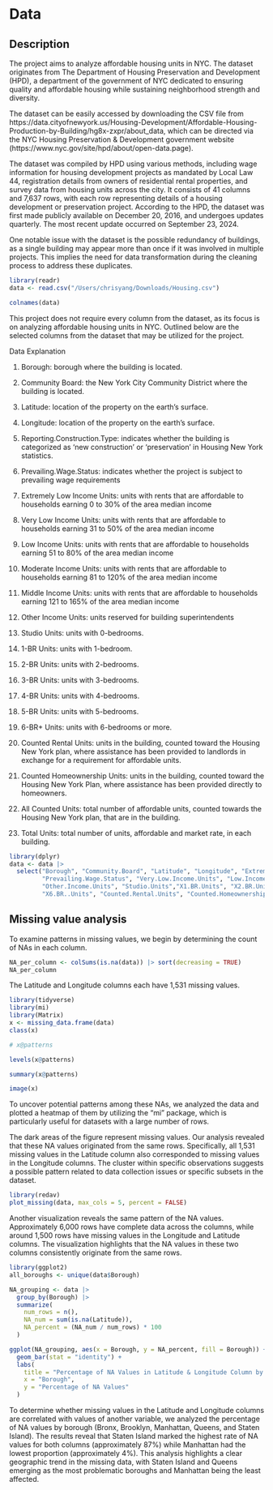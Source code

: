 # Data

## Description

The project aims to analyze affordable housing units in NYC. The dataset originates from The Department of Housing Preservation and Development (HPD), a department of the government of NYC dedicated to ensuring quality and affordable housing while sustaining neighborhood strength and diversity.

The dataset can be easily accessed by downloading the CSV file from https://data.cityofnewyork.us/Housing-Development/Affordable-Housing-Production-by-Building/hg8x-zxpr/about_data, which can be directed via the NYC Housing Preservation & Development government website (https://www.nyc.gov/site/hpd/about/open-data.page). 

The dataset was compiled by HPD using various methods, including wage information for housing development projects as mandated by Local Law 44, registration details from owners of residential rental properties, and survey data from housing units across the city. It consists of 41 columns and 7,637 rows, with each row representing details of a housing development or preservation project. According to the HPD, the dataset was first made publicly available on December 20, 2016, and undergoes updates quarterly. The most recent update occurred on September 23, 2024. 

One notable issue with the dataset is the possible redundancy of buildings, as a single building may appear more than once if it was involved in multiple projects. This implies the need for data transformation during the cleaning process to address these duplicates.

```r
library(readr)
data <- read.csv("/Users/chrisyang/Downloads/Housing.csv")
```

```r
colnames(data)
```

This project does not require every column from the dataset, as its focus is on analyzing affordable housing units in NYC. Outlined below are the selected columns from the dataset that may be utilized for the project.

Data Explanation 

1. Borough: borough where the building is located.

2. Community Board: the New York City Community District where the building is located.

3. Latitude: location of the property on the earth’s surface. 

4. Longitude: location of the property on the earth’s surface. 

5. Reporting.Construction.Type: indicates whether the building is categorized as ‘new construction’ or ‘preservation’ in Housing New York statistics.

6. Prevailing.Wage.Status: indicates whether the project is subject to prevailing wage requirements

7. Extremely Low Income Units: units with rents that are affordable to households earning 0 to 30% of the area median income 

8. Very Low Income Units: units with rents that are affordable to households earning 31 to 50% of the area median income

9. Low Income Units: units with rents that are affordable to households earning 51 to 80% of the area median income

10. Moderate Income Units: units with rents that are affordable to households earning 81 to 120% of the area median income

11. Middle Income Units: units with rents that are affordable to households earning 121 to 165% of the area median income

12. Other Income Units: units reserved for building superintendents

13. Studio Units: units with 0-bedrooms.

14. 1-BR Units: units with 1-bedroom.

15. 2-BR Units: units with 2-bedrooms.

16. 3-BR Units: units with 3-bedrooms.

17. 4-BR Units: units with 4-bedrooms.

18. 5-BR Units: units with 5-bedrooms.

19. 6-BR+ Units: units with 6-bedrooms or more.

20. Counted Rental Units: units in the building, counted toward the Housing New York plan, where assistance has been provided to landlords in exchange for a requirement for affordable units.

21. Counted Homeownership Units: units in the building, counted toward the Housing New York Plan, where assistance has been provided directly to homeowners.

22. All Counted Units: total number of affordable units, counted towards the Housing New York plan, that are in the building.

23. Total Units: total number of units, affordable and market rate, in each building.

```r
library(dplyr)
data <- data |> 
  select("Borough", "Community.Board", "Latitude", "Longitude", "Extremely.Low.Income.Units", "Reporting.Construction.Type",
         "Prevailing.Wage.Status", "Very.Low.Income.Units", "Low.Income.Units", "Moderate.Income.Units", "Middle.Income.Units",
         "Other.Income.Units", "Studio.Units","X1.BR.Units", "X2.BR.Units", "X3.BR.Units", "X4.BR.Units", "X5.BR.Units", 
         "X6.BR..Units", "Counted.Rental.Units", "Counted.Homeownership.Units", "All.Counted.Units","Total.Units")
```



## Missing value analysis

To examine patterns in missing values, we begin by determining the count of NAs in each column.

```r
NA_per_column <- colSums(is.na(data)) |> sort(decreasing = TRUE)
NA_per_column
```
The Latitude and Longitude columns each have 1,531 missing values.

```r
library(tidyverse)
library(mi)
library(Matrix)
x <- missing_data.frame(data)
class(x)
```


```r
# x@patterns
```

```r
levels(x@patterns)
```

```r
summary(x@patterns)
```

```r
image(x)
```

To uncover potential patterns among these NAs, we analyzed the data and plotted a heatmap of them by utilizing the "mi" package, which is particularly useful for datasets with a large number of rows.

The dark areas of the figure represent missing values. Our analysis revealed that these NA values originated from the same rows. Specifically, all 1,531 missing values in the Latitude column also corresponded to missing values in the Longitude columns. The cluster within specific observations suggests a possible pattern related to data collection issues or specific subsets in the dataset.

```r
library(redav)
plot_missing(data, max_cols = 5, percent = FALSE) 
```

Another visualization reveals the same pattern of the NA values. Approximately 6,000 rows have complete data across the columns, while around 1,500 rows have missing values in the Longitude and Latitude columns. The visualization highlights that the NA values in these two columns consistently originate from the same rows.

```r
library(ggplot2)
all_boroughs <- unique(data$Borough)

NA_grouping <- data |>
  group_by(Borough) |>
  summarize(
    num_rows = n(),
    NA_num = sum(is.na(Latitude)),
    NA_percent = (NA_num / num_rows) * 100
  )

ggplot(NA_grouping, aes(x = Borough, y = NA_percent, fill = Borough)) +
  geom_bar(stat = "identity") +
  labs(
    title = "Percentage of NA Values in Latitude & Longitude Column by Borough",
    x = "Borough",
    y = "Percentage of NA Values"
  )
```

To determine whether missing values in the Latitude and Longitude columns are correlated with values of another variable, we analyzed the percentage of NA values by borough (Bronx, Brooklyn, Manhattan, Queens, and Staten Island). The results reveal that Staten Island marked the highest rate of NA values for both columns (approximately 87%) while Manhattan had the lowest proportion (approximately 4%). This analysis highlights a clear geographic trend in the missing data, with Staten Island and Queens emerging as the most problematic boroughs and Manhattan being the least affected.

